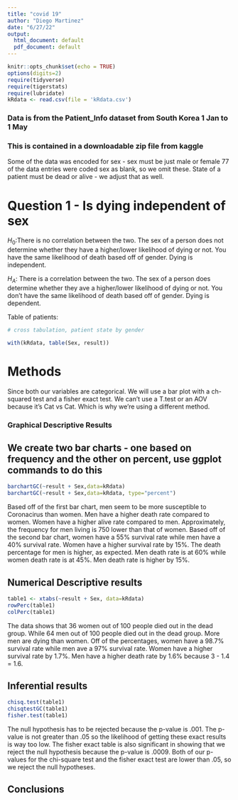 ```yaml
---
title: "covid 19"
author: "Diego Martinez"
date: "6/27/22"
output:
  html_document: default
  pdf_document: default
---
```


```r
knitr::opts_chunk$set(echo = TRUE)
options(digits=2)
require(tidyverse)
require(tigerstats)
require(lubridate)
kRdata <- read.csv(file = 'kRdata.csv')
```
### Data is from the Patient_Info dataset from South Korea 1 Jan to 1 May 
### This is contained in a downloadable zip file from kaggle

Some of the data was encoded for sex - sex must be just male or female
77 of the data entries were coded sex  as blank, so we omit these.
State of a patient must be dead or alive - we adjust that as well.   
  
# Question 1 - Is dying independent of sex

$H_0$:There is no correlation between the two. The sex of a person does not determine whether they have a higher/lower likelihood of dying or not. You have the same likelihood of death based off of gender. Dying is independent. 

$H_A$: There is a correlation between the two. The sex of a person does determine whether they ave a higher/lower likelihood of dying or not. You don't have the same likelihood of death based off of gender. Dying is dependent. 


Table of patients:
```r

# cross tabulation, patient state by gender

with(kRdata, table(Sex, result))

```

# Methods 


Since both our variables are categorical. We will use a bar plot with a ch-squared test and a fisher exact test. We can't use a T.test or an AOV because it's Cat vs 
Cat. Which is why we're using a different method. 


### Graphical Descriptive Results

## We create two bar charts - one based on frequency and the other on percent, use ggplot commands to do this

```r
barchartGC(~result + Sex,data=kRdata)
barchartGC(~result + Sex,data=kRdata, type="percent")

```

  Based off of the first bar chart, men seem to be more susceptible to Coronacirus than women. Men have a higher death rate compared to women. Women have a higher alive rate compared to men.  Approximately, the frequency for men living is 750 lower than that of women. Based off of the second bar chart, women have a 55% survival rate while men have a 40% survival rate. Women have a higher survival rate by 15%. The death percentage for men is higher, as expected. Men death rate is at 60% while women death rate is at 45%. Men death rate is higher by 15%. 


  
## Numerical  Descriptive results

```r
table1 <- xtabs(~result + Sex, data=kRdata)
rowPerc(table1)
colPerc(table1)
```
The data shows that 36 women  out of 100 people died out in the dead group. While 64 men out of 100 people died out in the dead group. More men are dying than women. Off of the percentages, women have a 98.7% survival rate while men ave a 97% survival rate. Women have a higher survival rate by 1.7%. Men have a higher death rate by 1.6% because 3 - 1.4 = 1.6. 


## Inferential results 

```r
chisq.test(table1)
chisqtestGC(table1)
fisher.test(table1)
```

The null hypothesis has to be rejected because the p-value is .001. The p-value is not greater than .05 so the likelihood of getting these exact results is way too low. The fisher exact table is also significant in showing that we reject the null hypothesis because the p-value is .0009. Both of our p-values for the chi-square test and the fisher exact test are lower than .05, so we reject the null hypotheses.  

## Conclusions

